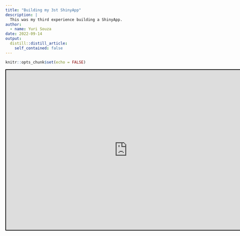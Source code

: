 ```yaml
---
title: "Building my 3st ShinyApp"
description: |
  This was my third experience building a ShinyApp.
author:
  - name: Yuri Souza
date: 2022-09-14
output:
  distill::distill_article:
    self_contained: false
---
```



```r
knitr::opts_chunk$set(echo = FALSE)
```

<iframe src="https://souzayuri.shinyapps.io/reseedproject/"
        style="border: 2px solid black; width: 150%; height: 500px;"></iframe>
